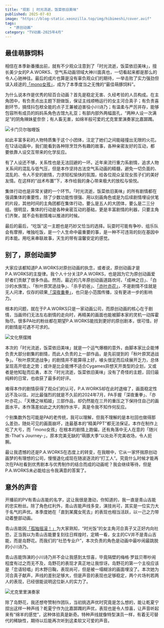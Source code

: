 ```yaml
---
title: "观影 | 时光流逝，饭菜依旧美味"
published: 2025-07-03
image: "https://blog-static.xeonzilla.top/img/hibimeshi/cover.avif"
tags: 
  - "原创动画"
category: "TV动画-2025年4月"
---
```

## 最佳萌豚饲料
相信在本季新番播出前，就有不少观众注意到了「时光流逝，饭菜依旧美味」，擅长美少女的P.A.WORKS、空气系动画领域大神川面真也，一切看起来都是那么的令人心驰神往。最后的成片也算是没有辜负观众们的期待，一举击败了实力强劲但误入歧途的[「mono女孩」](/posts/mono/)，成为了本季度当之无愧的“最佳萌豚饲料”。

为什么说本作是优秀的轻百合动画？首先是稳定无害、久经考验的人员构成。在主角团中，有负责点出主题下厨做饭，保证主线顺畅运行的女主河合真子；有负责喜剧环节，搞怪抖包袱全能的点子王兼被迫害役小川诗乃；有温柔与严厉并存，能够包容所有成员的妈妈系角色古馆九礼亚；有部内部外两幅面孔，“两种人设一次满足”的阴角辣妹星奈奈；有人畜无害，如绵羊般可爱的尤克里里演奏家比嘉踯躅。

![卡门贝尔咖喱饭](https://blog-static.xeonzilla.top/img/hibimeshi/01.avif "卡门贝尔咖喱饭")

如此丰富多彩的人物特质集于这个小团体，注定了她们之间能碰撞出无限的火花。在12话动画中，我们能看到各种除烹饪外有趣的故事，各种亲密友好的互动，都要依靠人设交互带来的化学反应。

有了人设还不够，关系性也是无法回避的一环。近年来流行重力系剧情，追求人物关系间的混乱与低气压，但是本作坚持古法空气系动画的精髓，避免一切负面的、混乱的、令人不安的剧情，力求轻松愉快的氛围，给各位观众呈现女孩子们的美好友情。在这样的“战术布置”下，本作给我的身心带来极大的放松与愉悦。

集体行动也是非常关键的一个环节。「时光流逝，饭菜依旧美味」的所有剧情都在强调集体的重要性，除了少数功能性很强、用以刻画角色或是为后续剧情埋设伏笔的片段，其他时间的主角团都在集体行动，要么是五人的大团体，要么是二三分组。很明显，集体的行动是各种亲密互动的基础，更是丰富剧情的利器，只要主角们齐聚，就不会有剧情难以推进的时候。

最后的最后，“吃饭”这一主题也是巧妙又恰当的选择。玩耍时可能有争吵、组乐队会有摩擦，唯独吃饭，是一个人生命中最重要的事，是一种不可违背的刻在基因中的本能。用吃来串联故事，天生的带有温馨安定的感觉。

## 别了，原创动画梦
大家应该都知道P.A.WORKS对原创动画的执念，或者说，原创动画才是P.A.WORKS的主旋律。我个人十分关注P.A.WORKS，也是因为它为原创动画爱好者们贡献了很多作品。然而，最近的几年原创动画道路坎坷，「成神之日」、「白沙的水族馆」、「秋叶原冥途战争」、「杀手奶爸」、[「亦叶亦花」](/posts/narenare/)，不是剧情不佳就是无人问津，仅存的硕果[「深夜重拳」](/posts/mayopan/)，也只是小范围传播，没有更进一步的影响力。

根本的问题，就在于P.A.WORKS只是一家动画公司，而原创动画的核心在于剧情，当画师们无法左右剧情的走向时，再精美的画面也能被脚本家的灵机一动挥霍殆尽。很多PA社的粉丝都在期望P.A.WORKS能找到更好的原创剧本，很可惜，好的剧情是可遇不可求的。

![文化祭摆摊](https://blog-static.xeonzilla.top/img/hibimeshi/02.avif "文化祭摆摊")

本次的「时光流逝，饭菜依旧美味」就是一个运气爆棚的意外，由脚本家比企能博负责大部分剧集的剧情，而此人负责的上一部作品，是先前提到的「秋叶原冥途战争」。「秋叶原冥途战争」的剧情并不能算得上好，噱头很足而后续展开乏力，总体呈现高开低走之势；或许是比企能博不适合Cygames异想天开类型的企划，又或者是他知耻而后勇，本次「时光流逝，饭菜依旧美味」没有了奇怪的主题，回归最纯粹的日常，也收获了最多的好评。

难得本作的剧情获得了观众们的认可，P.A.WORKS却在此时退缩了，画面稳定性远不及以往。对比最强烈的就是不久前的2024年7月，PA手握「深夜重拳」、「亦叶亦花」、「天穗之咲稻姬」三部作品，却仍然能在三开的重压之下保持住自己的画面水平。本作落差如此之大的制作水平，真是令我不知作何反应。

个别集数外包可能是PA的老传统，我可以理解，但我不理解的是本社回也做得那么差劲，随处可见的画面崩坏，连最基本的“精美PPT”都无法保证。本作在制作上吃了大亏，而「mono女孩」在根本的剧情上跑偏，还有角落中无人在意的「随兴旅-That's Journey-」，原本完美无缺的“萌豚大季”以处处不完美收场，令人扼腕。

最让我遗憾的还是P.A.WORKS在态度上的转变，在我眼中，它从一家怀揣原创动画梦的有理想的公司，慢慢退化成现在随波逐流的“打工人”。究竟什么时候才能再次在PA社看到优秀剧本与优秀制作的结合而成的动画呢？我会继续等待，但是P.A.WORKS未必能给出令我满意的答案了。

## 意外的声音
开播前的PV有青山吉能的名字，这让我很是激动，你知道的，我一直是青山吉能的忠实粉丝。除了角色红利外，青山吉能声线多变，演技尚可，其实是一位实力大于名气的声优。本季度她在「直到某魔女死去」的表现也相当活跃，以一己之力带动着整部动画。

青山吉能因[「孤独摇滚！」](/posts/bocchi_the_rock/)为大家熟知，“时光饭”的女主角河合真子又正好内向社恐，正当我以为青山吉能要复刻往日辉煌时，定睛一看，女主的CV并不是青山吉能，而是岛野花。而我们的“社恐专业户”，本次负责的角色是动画中最吵闹最跳脱的小川诗乃。

青山吉能饰演的小川诗乃并不会让我感到太惊喜，毕竟隔壁的梅格·罗兹贝蒂吵闹程度有过之而无不及，岛野花的表现才真正地让我惊讶。岛野花的第一个主役应该是「恋语轻唱」的木野日鞠，表现尚可，但是被一塌糊涂的画面埋没了。本次她为河合真子献声，声线的差别足够大，但是声音的表现也足够稳定，两个片场判若两人的表现，已经很能说明这位新人的实力了。

![尤克里里演奏家](https://blog-static.xeonzilla.top/img/hibimeshi/03.avif "尤克里里演奏家")

除了岛野花，我还想夸赞制作团队，当初挑选声优时究竟是怎么想的，能让乾夏宁捏出这样一种声线？乾夏宁作为比嘉踯躅的声优，表现也是令人惊喜，让声音听起来有“绵羊的感觉”，这种体验真是新奇。特种声线就像特型演员一样，有着无可替代的稀缺性，期待以后能再次听到这柔软又可爱的声音。
